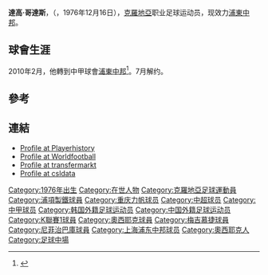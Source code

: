 {{Infobox Football biography
| playername = 哥達斯
| image = 
| fullname = Darko Cordaš
| dateofbirth = {{Birth date and age|1976|12|16}}
| cityofbirth = [[奧西耶克|奧西耶克]]
| countryofbirth = [[南斯拉夫|南斯拉夫]]
| height = {{height|m=1.84}}
| nickname = 
| position = [[中場|中場]]
| currentclub = [[浦東中邦|浦東中邦]]
| clubnumber = 8
| youthyears = 
| youthclubs = 
| years = 2001<br />2002-2003<br />2003<br />2004<br />2004<br />2005-2006<br />2006<br />2006<br />2007<br />2007<br />2008-2009<br />2009<br />2010-
| clubs = [[浦項製鐵|浦項製鐵]] <br /> {{tsl|en|NK Posušje||普蘇斯捷}} <br /> [[奧西耶克足球俱樂部|奧西耶克]] <br /> NK Grafičar Vodovod<br /> [[梅吉慕捷足球俱乐部|梅吉慕捷]] <br /> [[尼菲治足球俱乐部|巴庫尼菲治]] <br />[[重庆力帆|重庆力帆]] <br /> {{tsl|en|NK Naftaš HAŠK||南夫塔斯}} <br /> {{tsl|en|NK Kamen Ingrad||卡曼恩格特}} <br /> {{tsl|en|NK Vinogradar||維諾格拉達}} <br /> {{tsl|en|HNK Trogir||特洛吉亞}} <br /> {{tsl|en|NK Vinogradar||維諾格拉達}} <br /> [[浦東中邦|浦東中邦]]
| caps(goals) = <br /> <br /> <br /> <br /> <br /> <br /> <br /> <br /> <br /> 
| nationalyears =
| nationalteam = 
| nationalcaps(goals) = 
| pcupdate = 
| ntupdate = 
}}

'''達高·哥達斯'''，（{{lang-en|'''Darko Cordaš'''}}，1976年12月16日），[[克羅地亞|克羅地亞]]职业足球运动员，现效力[[浦東中邦|浦東中邦]]。

== 球會生涯 ==
2010年2月，他轉到中甲球會[[浦東中邦|浦東中邦]]<ref>{{Cite web |url=http://sports.sohu.com/20100303/n270561128_10.shtml |title=存档副本 |access-date=2010-06-16 |archive-date=2017-10-21 |archive-url=https://web.archive.org/web/20171021163507/http://sports.sohu.com/20100303/n270561128_10.shtml |dead-url=no }}</ref>。7月解约。

== 參考 ==
{{reflist}}

== 連結 ==
* [http://www.playerhistory.com/player/86265/ Profile at Playerhistory] {{Wayback|url=http://www.playerhistory.com/player/86265/ |date=20160307044454 }} {{en icon}}
* [http://chn.worldfootball.net/spieler_profil/darko-cordas Profile at Worldfootball] {{Wayback|url=http://chn.worldfootball.net/spieler_profil/darko-cordas |date=20120723173600 }} {{en icon}}
* [https://web.archive.org/web/20121006145219/http://www.transfermarkt.co.uk/en/darko-cordas/transfers/spieler_28074.html Profile at transfermarkt] {{en icon}}
* [http://csldata.sports.sohu.com/player.php?regnum=MP1881 Profile at csldata] {{Wayback|url=http://csldata.sports.sohu.com/player.php?regnum=MP1881 |date=20120811143736 }} {{en icon}}

{{DEFAULTSORT:Cordas, Darko}}

[[Category:1976年出生|Category:1976年出生]]
[[Category:在世人物|Category:在世人物]]
[[Category:克羅地亞足球運動員|Category:克羅地亞足球運動員]]
[[Category:浦項製鐵球員|Category:浦項製鐵球員]]
[[Category:重庆力帆球员|Category:重庆力帆球员]]
[[Category:中超球员|Category:中超球员]]
[[Category:中甲球员|Category:中甲球员]]
[[Category:韩国外籍足球运动员|Category:韩国外籍足球运动员]]
[[Category:中国外籍足球运动员|Category:中国外籍足球运动员]]
[[Category:K聯賽1球員|Category:K聯賽1球員]]
[[Category:奧西耶克球員|Category:奧西耶克球員]]
[[Category:梅吉慕捷球員|Category:梅吉慕捷球員]]
[[Category:尼菲治巴庫球員|Category:尼菲治巴庫球員]]
[[Category:上海浦东中邦球员|Category:上海浦东中邦球员]]
[[Category:奧西耶克人|Category:奧西耶克人]]
[[Category:足球中場|Category:足球中場]]